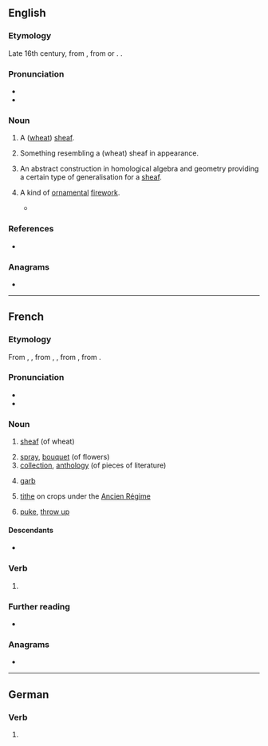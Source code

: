 {{also|gerbé|gërbë}}
==English==

===Etymology===
Late 16th century, from {{der|en|fr|gerbe}}, from {{der|en|frk|*garba}} or {{m|frk|*garbe}}. {{doublet|en|garb}}.

===Pronunciation===
* {{IPA|en|/dʒɜː(ɹ)b/}}
* {{rhymes|en|ɜː(ɹ)b|s=1}}

===Noun===
{{en-noun}}
{{wikipedia}}

# {{lb|en|now|_|obsolete}} A ([[wheat]]) [[sheaf]].
# Something resembling a (wheat) sheaf in appearance. {{rfex|en}}
# {{lb|en|mathematics}} An abstract construction in homological algebra and geometry providing a certain type of generalisation for a [[sheaf]].
# {{lb|en|pyrotechnics}} A kind of [[ornamental]] [[firework]].
#*{{quote-book|en|1835|Frederick Bruhl|The Complete Art of Making Fireworks|passage=on the top of the post fix a '''gerbe'''; then clothe all the cases with leaders , so that both they and the '''gerbe''' may take fire at the same time}}

===References===
* {{R:OED}}

===Anagrams===
* {{anagrams|en|a=beegr|Gebre|Grebe|grebe}}

----

==French==

===Etymology===
From {{inh|fr|frm|gerbe}}, {{m|frm|garbe}}, from {{inh|fr|fro|garbe}}, {{m|fro|jarbe}}, from {{der|fr|frk|*garba}}, from {{der|fr|gem-pro|*garbō}}.

===Pronunciation===
* {{fr-IPA}}
* {{audio|fr|Fr-gerbe.ogg|Audio}}

===Noun===
{{fr-noun|f}}

# {{lb|fr|agriculture}} [[sheaf]] (of wheat)
# [[spray]], [[bouquet]] (of flowers)
# [[collection]], [[anthology]] (of pieces of literature)
# {{lb|fr|heraldry}} [[garb]]
# {{lb|fr|historical}} [[tithe]] on crops under the [[Ancien Régime]]
# {{lb|fr|slang}} [[puke]], [[throw up]] {{gloss|vomit}}

====Descendants====
* {{desc|en|gerbe|bor=1}}

===Verb===
{{head|fr|verb form}}

# {{inflection of|fr|gerber||1//3|s|pres|ind//sub|;|2|s|impr}}

===Further reading===
* {{R:TLFi}}

===Anagrams===
* {{l|fr|berge}}

----

==German==

===Verb===
{{head|de|verb form}}

# {{verb form of|de|gerben||1|s|pres|;|1//3|s|sub|I|;|s|imp}}